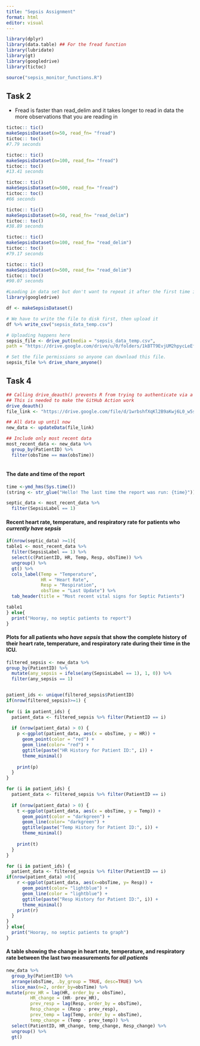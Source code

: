 ```yaml
---
title: "Sepsis Assignment"
format: html
editor: visual
---
```


```r
library(dplyr)
library(data.table) ## For the fread function
library(lubridate)
library(gt)
library(googledrive)
library(tictoc)

source("sepsis_monitor_functions.R")
```

## Task 2

-   Fread is faster than read_delim and it takes longer to read in data the more observations that you are reading in

```r
tictoc:: tic()
makeSepsisDataset(n=50, read_fn= "fread")
tictoc:: toc()
#7.79 seconds

```

```r
tictoc:: tic()
makeSepsisDataset(n=100, read_fn= "fread")
tictoc:: toc()
#13.41 seconds
```

```r
tictoc:: tic()
makeSepsisDataset(n=500, read_fn= "fread")
tictoc:: toc()
#66 seconds
```

```r
tictoc:: tic()
makeSepsisDataset(n=50, read_fn= "read_delim")
tictoc:: toc()
#38.89 seconds 
```

```r
tictoc:: tic()
makeSepsisDataset(n=100, read_fn= "read_delim")
tictoc:: toc()
#79.17 seconds
```

```r
tictoc:: tic()
makeSepsisDataset(n=500, read_fn= "read_delim")
tictoc:: toc()
#90.07 seconds
```

```r

#Loading in data set but don't want to repeat it after the first time it's run
library(googledrive)

df <- makeSepsisDataset()

# We have to write the file to disk first, then upload it
df %>% write_csv("sepsis_data_temp.csv")

# Uploading happens here
sepsis_file <- drive_put(media = "sepsis_data_temp.csv", 
path = "https://drive.google.com/drive/u/0/folders/1kBTT9EvjUM2hpycLeEfB5uziX-paem4h", name = "sepsis_data.csv")

# Set the file permissions so anyone can download this file.
sepsis_file %>% drive_share_anyone()

```

## Task 4

```r
## Calling drive_deauth() prevents R from trying to authenticate via a browser
## This is needed to make the GitHub Action work
drive_deauth()
file_link <- "https://drive.google.com/file/d/1wrbshfXqKl2B9aKwj6L0_w5sm4GmC2PC/view"

## All data up until now
new_data <- updateData(file_link)

## Include only most recent data
most_recent_data <- new_data %>%
  group_by(PatientID) %>%
  filter(obsTime == max(obsTime))
  

```

#### The date and time of the report

```r
time <-ymd_hms(Sys.time())
(string <- str_glue("Hello! The last time the report was run: {time}"))
```

```r
septic_data <- most_recent_data %>%
  filter(SepsisLabel == 1) 
```

#### Recent heart rate, temperature, and respiratory rate for patients who *currently have sepsis*

```r
if(nrow(septic_data) >=1){
table1 <- most_recent_data %>%
  filter(SepsisLabel == 1) %>%
  select(c(PatientID, HR, Temp, Resp, obsTime)) %>%
  ungroup() %>%
  gt() %>%
  cols_label(Temp = "Temperature",
             HR = "Heart Rate",
             Resp = "Respiration",
             obsTime = "Last Update") %>%
  tab_header(title = "Most recent vital signs for Septic Patients")

table1
} else{
  print("Hooray, no septic patients to report")
}

```

#### Plots for all patients who *have sepsis* that show the complete history of their heart rate, temperature, and respiratory rate during their time in the ICU.

```r
filtered_sepsis <- new_data %>%
group_by(PatientID) %>%
  mutate(any_sepsis = ifelse(any(SepsisLabel == 1), 1, 0)) %>%
  filter(any_sepsis == 1) 


patient_ids <- unique(filtered_sepsis$PatientID)
if(nrow(filtered_sepsis)>=1) {
  
for (i in patient_ids) {
  patient_data <- filtered_sepsis %>% filter(PatientID == i)
  
  if (nrow(patient_data) > 0) {
    p <-ggplot(patient_data, aes(x = obsTime, y = HR)) +
      geom_point(color = "red") +
      geom_line(color= "red") + 
      ggtitle(paste("HR History for Patient ID:", i)) +
      theme_minimal()
    
    print(p)
  }
} 

for (i in patient_ids) {
  patient_data <- filtered_sepsis %>% filter(PatientID == i)
  
  if (nrow(patient_data) > 0) {
    t <-ggplot(patient_data, aes(x = obsTime, y = Temp)) +
      geom_point(color = "darkgreen") +
      geom_line(color= "darkgreen") + 
      ggtitle(paste("Temp History for Patient ID:", i)) +
      theme_minimal()
    
    print(t)
  }
}

for (i in patient_ids) {
  patient_data <- filtered_sepsis %>% filter(PatientID == i)
if(nrow(patient_data) >0){
    r <-ggplot(patient_data, aes(x=obsTime, y= Resp)) +
      geom_point(color= "lightblue") +
      geom_line(color = "lightblue") +
      ggtitle(paste("Resp History for Patient ID:", i)) +
      theme_minimal()
    print(r)
  }
}
} else{
  print("Hooray, no septic patients to graph")
}

```

#### A table showing the change in heart rate, temperature, and respiratory rate between the last two measurements for *all patients*

```r
new_data %>%
  group_by(PatientID) %>%
  arrange(obsTime, .by_group = TRUE, desc=TRUE) %>%
  slice_max(n=2, order_by=obsTime) %>%
mutate(prev_HR = lag(HR, order_by = obsTime),
         HR_change = (HR- prev_HR),
         prev_resp = lag(Resp, order_by = obsTime),
         Resp_change = (Resp - prev_resp),
         prev_temp = lag(Temp, order_by = obsTime),
         temp_change = (Temp - prev_temp)) %>%
  select(PatientID, HR_change, temp_change, Resp_change) %>%
  ungroup() %>%
  gt()

```
